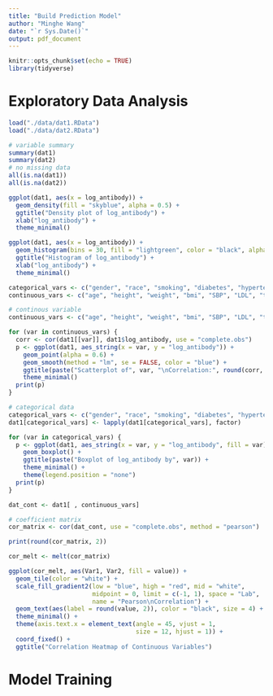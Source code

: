 ```yaml
---
title: "Build Prediction Model"
author: "Minghe Wang"
date: "`r Sys.Date()`"
output: pdf_document
---
```


```r
knitr::opts_chunk$set(echo = TRUE)
library(tidyverse)
```

# Exploratory Data Analysis

```r
load("./data/dat1.RData")
load("./data/dat2.RData")

# variable summary
summary(dat1)
summary(dat2)
# no missing data
all(is.na(dat1))
all(is.na(dat2))
```

```r
ggplot(dat1, aes(x = log_antibody)) +
  geom_density(fill = "skyblue", alpha = 0.5) +
  ggtitle("Density plot of log_antibody") +
  xlab("log_antibody") +
  theme_minimal()

ggplot(dat1, aes(x = log_antibody)) +
  geom_histogram(bins = 30, fill = "lightgreen", color = "black", alpha = 0.7) +
  ggtitle("Histogram of log_antibody") +
  xlab("log_antibody") +
  theme_minimal()

```


```r
categorical_vars <- c("gender", "race", "smoking", "diabetes", "hypertension")
continuous_vars <- c("age", "height", "weight", "bmi", "SBP", "LDL", "time")
```


```r
# continous variable
continuous_vars <- c("age", "height", "weight", "bmi", "SBP", "LDL", "time")

for (var in continuous_vars) {
  corr <- cor(dat1[[var]], dat1$log_antibody, use = "complete.obs")
  p <- ggplot(dat1, aes_string(x = var, y = "log_antibody")) +
    geom_point(alpha = 0.6) +
    geom_smooth(method = "lm", se = FALSE, color = "blue") +
    ggtitle(paste("Scatterplot of", var, "\nCorrelation:", round(corr, 3))) +
    theme_minimal()
  print(p)
}

```

```r
# categorical data
categorical_vars <- c("gender", "race", "smoking", "diabetes", "hypertension")
dat1[categorical_vars] <- lapply(dat1[categorical_vars], factor)

for (var in categorical_vars) {
  p <- ggplot(dat1, aes_string(x = var, y = "log_antibody", fill = var)) +
    geom_boxplot() +
    ggtitle(paste("Boxplot of log_antibody by", var)) +
    theme_minimal() +
    theme(legend.position = "none")
  print(p)
}

```

```r
dat_cont <- dat1[ , continuous_vars]

# coefficient matrix
cor_matrix <- cor(dat_cont, use = "complete.obs", method = "pearson")

print(round(cor_matrix, 2))

```

```r
cor_melt <- melt(cor_matrix)

ggplot(cor_melt, aes(Var1, Var2, fill = value)) +
  geom_tile(color = "white") +
  scale_fill_gradient2(low = "blue", high = "red", mid = "white",
                       midpoint = 0, limit = c(-1, 1), space = "Lab",
                       name = "Pearson\nCorrelation") +
  geom_text(aes(label = round(value, 2)), color = "black", size = 4) +
  theme_minimal() +
  theme(axis.text.x = element_text(angle = 45, vjust = 1,
                                   size = 12, hjust = 1)) +
  coord_fixed() +
  ggtitle("Correlation Heatmap of Continuous Variables")
```


# Model Training